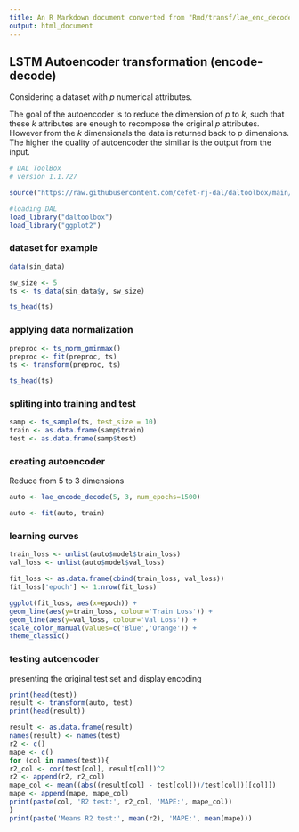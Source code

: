```yaml
---
title: An R Markdown document converted from "Rmd/transf/lae_enc_decode.ipynb"
output: html_document
---
```


## LSTM Autoencoder transformation (encode-decode)

Considering a dataset with $p$ numerical attributes. 

The goal of the autoencoder is to reduce the dimension of $p$ to $k$, such that these $k$ attributes are enough to recompose the original $p$ attributes. However from the $k$ dimensionals the data is returned back to $p$ dimensions. The higher the quality of autoencoder the similiar is the output from the input. 

```r
# DAL ToolBox
# version 1.1.727

source("https://raw.githubusercontent.com/cefet-rj-dal/daltoolbox/main/jupyter.R")

#loading DAL
load_library("daltoolbox")
load_library("ggplot2")
```

### dataset for example 

```r
data(sin_data)

sw_size <- 5
ts <- ts_data(sin_data$y, sw_size)

ts_head(ts)
```

### applying data normalization

```r
preproc <- ts_norm_gminmax()
preproc <- fit(preproc, ts)
ts <- transform(preproc, ts)

ts_head(ts)
```

### spliting into training and test

```r
samp <- ts_sample(ts, test_size = 10)
train <- as.data.frame(samp$train)
test <- as.data.frame(samp$test)
```

### creating autoencoder
Reduce from 5 to 3 dimensions

```r
auto <- lae_encode_decode(5, 3, num_epochs=1500)

auto <- fit(auto, train)
```

### learning curves

```r
train_loss <- unlist(auto$model$train_loss)
val_loss <- unlist(auto$model$val_loss)

fit_loss <- as.data.frame(cbind(train_loss, val_loss))
fit_loss['epoch'] <- 1:nrow(fit_loss)

ggplot(fit_loss, aes(x=epoch)) +
geom_line(aes(y=train_loss, colour='Train Loss')) +
geom_line(aes(y=val_loss, colour='Val Loss')) +
scale_color_manual(values=c('Blue','Orange')) +
theme_classic()
```

### testing autoencoder
presenting the original test set and display encoding

```r
print(head(test))
result <- transform(auto, test)
print(head(result))
```

```r
result <- as.data.frame(result)
names(result) <- names(test)
r2 <- c()
mape <- c()
for (col in names(test)){
r2_col <- cor(test[col], result[col])^2
r2 <- append(r2, r2_col)
mape_col <- mean((abs((result[col] - test[col]))/test[col])[[col]])
mape <- append(mape, mape_col)
print(paste(col, 'R2 test:', r2_col, 'MAPE:', mape_col))
}
print(paste('Means R2 test:', mean(r2), 'MAPE:', mean(mape)))
```

